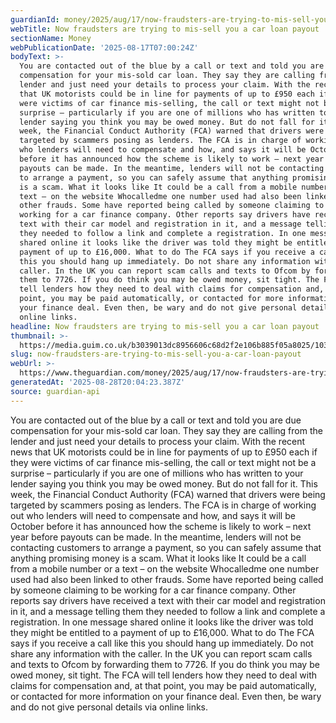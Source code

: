 ```yaml
---
guardianId: money/2025/aug/17/now-fraudsters-are-trying-to-mis-sell-you-a-car-loan-payout
webTitle: Now fraudsters are trying to mis-sell you a car loan payout
sectionName: Money
webPublicationDate: '2025-08-17T07:00:24Z'
bodyText: >-
  You are contacted out of the blue by a call or text and told you are due
  compensation for your mis-sold car loan. They say they are calling from the
  lender and just need your details to process your claim. With the recent news
  that UK motorists could be in line for payments of up to £950 each if they
  were victims of car finance mis-selling, the call or text might not be a
  surprise – particularly if you are one of millions who has written to your
  lender saying you think you may be owed money. But do not fall for it. This
  week, the Financial Conduct Authority (FCA) warned that drivers were being
  targeted by scammers posing as lenders. The FCA is in charge of working out
  who lenders will need to compensate and how, and says it will be October
  before it has announced how the scheme is likely to work – next year before
  payouts can be made. In the meantime, lenders will not be contacting customers
  to arrange a payment, so you can safely assume that anything promising money
  is a scam. What it looks like It could be a call from a mobile number or a
  text – on the website Whocalledme one number used had also been linked to
  other frauds. Some have reported being called by someone claiming to be
  working for a car finance company. Other reports say drivers have received a
  text with their car model and registration in it, and a message telling them
  they needed to follow a link and complete a registration. In one message
  shared online it looks like the driver was told they might be entitled to a
  payment of up to £16,000. What to do The FCA says if you receive a call like
  this you should hang up immediately. Do not share any information with the
  caller. In the UK you can report scam calls and texts to Ofcom by forwarding
  them to 7726. If you do think you may be owed money, sit tight. The FCA will
  tell lenders how they need to deal with claims for compensation and, at that
  point, you may be paid automatically, or contacted for more information on
  your finance deal. Even then, be wary and do not give personal details via
  online links.
headline: Now fraudsters are trying to mis-sell you a car loan payout
thumbnail: >-
  https://media.guim.co.uk/b3039013dc8956606c68d2f2e106b885f05a8025/1031_0_3746_3000/500.jpg
slug: now-fraudsters-are-trying-to-mis-sell-you-a-car-loan-payout
webUrl: >-
  https://www.theguardian.com/money/2025/aug/17/now-fraudsters-are-trying-to-mis-sell-you-a-car-loan-payout
generatedAt: '2025-08-28T20:04:23.387Z'
source: guardian-api
---
```

You are contacted out of the blue by a call or text and told you are due compensation for your mis-sold car loan. They say they are calling from the lender and just need your details to process your claim. With the recent news that UK motorists could be in line for payments of up to £950 each if they were victims of car finance mis-selling, the call or text might not be a surprise – particularly if you are one of millions who has written to your lender saying you think you may be owed money. But do not fall for it. This week, the Financial Conduct Authority (FCA) warned that drivers were being targeted by scammers posing as lenders. The FCA is in charge of working out who lenders will need to compensate and how, and says it will be October before it has announced how the scheme is likely to work – next year before payouts can be made. In the meantime, lenders will not be contacting customers to arrange a payment, so you can safely assume that anything promising money is a scam. What it looks like It could be a call from a mobile number or a text – on the website Whocalledme one number used had also been linked to other frauds. Some have reported being called by someone claiming to be working for a car finance company. Other reports say drivers have received a text with their car model and registration in it, and a message telling them they needed to follow a link and complete a registration. In one message shared online it looks like the driver was told they might be entitled to a payment of up to £16,000. What to do The FCA says if you receive a call like this you should hang up immediately. Do not share any information with the caller. In the UK you can report scam calls and texts to Ofcom by forwarding them to 7726. If you do think you may be owed money, sit tight. The FCA will tell lenders how they need to deal with claims for compensation and, at that point, you may be paid automatically, or contacted for more information on your finance deal. Even then, be wary and do not give personal details via online links.
